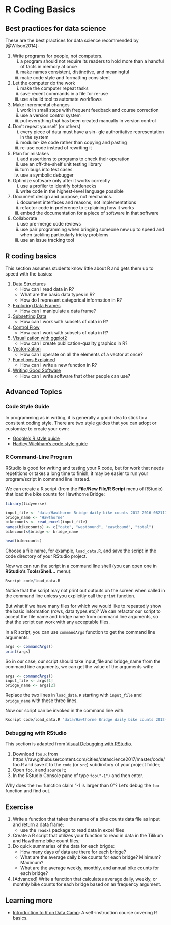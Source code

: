 # R Coding Basics

## Best practices for data science 

These are the best practices for data science recommended by [@Wilson2014]:

1. Write programs for people, not computers.
    i. a program should not require its readers to hold more than a handful of facts in memory at once
    i. make names consistent, distinctive, and meaningful 
    i. make code style and formatting consistent
1. Let the computer do the work
    i. make the computer repeat tasks
    i. save recent commands in a file for re-use
    i. use a build tool to automate workflows
1. Make incremental changes
    i. work in small steps with frequent feedback and course correction
    i. use a version control system
    i. put everything that has been created manually in version control 
1. Don’t repeat yourself (or others)
    i. every piece of data must have a sin- gle authoritative representation in the system 
    i. modular- ize code rather than copying and pasting
    i. re-use code instead of rewriting it
1. Plan for mistakes
    i. add assertions to programs to check their operation 
    i. use an off-the-shelf unit testing library
    i. turn bugs into test cases
    i. use a symbolic debugger
1. Optimize software only after it works correctly
    i. use a profiler to identify bottlenecks
    i. write code in the highest-level language possible
1. Document design and purpose, not mechanics.
    i. document interfaces and reasons, not implementations
    i. refactor code in preference to explaining how it works
    i. embed the documentation for a piece of software in that software
1. Collaborate
    i. use pre-merge code reviews
    i. use pair programming when bringing someone new up to speed and when tackling particularly tricky problems
    i. use an issue tracking tool
    
## R coding basics

This section assumes students know little about R and gets them up to speed with the basics:

1. [Data Structures](http://swcarpentry.github.io/r-novice-gapminder/04-data-structures-part1/)
    - How can I read data in R? 
    - What are the basic data types in R? 
    - How do I represent categorical information in R?
1. [Exploring Data Frames](http://swcarpentry.github.io/r-novice-gapminder/05-data-structures-part2/)
    - How can I manipulate a data frame?
1. [Subsetting Data](http://swcarpentry.github.io/r-novice-gapminder/06-data-subsetting/)
    - How can I work with subsets of data in R?
1. [Control Flow](http://swcarpentry.github.io/r-novice-gapminder/07-control-flow/)
    - How can I work with subsets of data in R?
1. [Visualization with ggplot2](http://swcarpentry.github.io/r-novice-gapminder/08-plot-ggplot2/)
    - How can I create publication-quality graphics in R?
1. [Vectorization](http://swcarpentry.github.io/r-novice-gapminder/09-vectorization/)
    - How can I operate on all the elements of a vector at once?
1. [Functions Explained](http://swcarpentry.github.io/r-novice-gapminder/10-functions/)
    - How can I write a new function in R? 
1. [Writing Good Software](http://swcarpentry.github.io/r-novice-gapminder/16-wrap-up/)
    - How can I write software that other people can use?

## Advanced Topics

### Code Style Guide

In programming as in writing, it is generally a good idea to stick to a consitent coding style. There are two style guides that you can adopt or customize to create your own:

- [Google's R style guide](https://google.github.io/styleguide/Rguide.xml)
- [Hadley Wickham's code style guide](http://adv-r.had.co.nz/Style.html)

### R Command-Line Program

RStudio is good for writing and testing your R code, but for work that needs repetitions or takes a long time to finish, it may be easier to run your program/script in command line instead. 

We can create a R script (from the **File/New File/R Script** menu of RStudio) that load the bike counts for Hawthorne Bridge:

```r
library(tidyverse)

input_file <- "data/Hawthorne Bridge daily bike counts 2012-2016 082117.xlsx"
bridge_name <- "Hawthorne"
bikecounts <- read_excel(input_file)
names(bikecounts) <- c("date", "westbound", "eastbound", "total")
bikecounts$bridge <- bridge_name

head(bikecounts)
```

Choose a file name, for example, `load_data.R`, and save the script in the code directory of your RStudio project.

Now we can run the script in a command line shell (you can open one in **RStudio's Tools/Shell...** menu):
```r
Rscript code/load_data.R
```

Notice that the script may not print out outputs on the screen when called in the command line unless you explicitly call the `print` function.

But what if we have many files for which we would like to repeatedly show the basic information (rows, data types etc)? We can refactor our script to accept the file name and bridge name from command line arguments, so that the script can work with any acceptable files.

In a R script, you can use `commandArgs` function to get the command line arguments:

```r
args <- commandArgs()
print(args)
```

So in our case, our script should take input_file and bridge_name from the command line arguments, we can get the value of the arguments with:

```r
args <- commandArgs()
input_file <- args[1]
bridge_name <- args[2]
```

Replace the two lines in `load_data.R` starting with `input_file` and `bridge_name` with these three lines.

Now our script can be invoked in the command line with:
```r
Rscript code/load_data.R "data/Hawthorne Bridge daily bike counts 2012-2016 082117.xlsx" Hawthorne
```

### Debugging with RStudio

This section is adapted from [Visual Debugging with RStudio](http://www.milanor.net/blog/visual-debugging-with-rstudio/).

1. Download `foo.R` from https://raw.githubusercontent.com/cities/datascience2017/master/code/foo.R and save it to the `code` (or `src`) subdirctory of your project folder;
1. Open `foo.R` and `source` it;
1. In the RStudio Console pane of type `foo("-1")` and then enter.

Why does the `foo` function claim "-1 is larger than 0"? Let's debug the `foo` function and find out.

## Exercise
1. Write a function that takes the name of a bike counts data file as input and return a data frame;
    - use the `readxl` package to read data in excel files
2. Create a R script that utilizes your function to read in data in the Tilikum and Hawthorne bike count files;
3. Do quick summaries of the data for each brigde:
    - How many days of data are there for each bridge?
    - What are the average daily bike counts for each bridge? Minimum? Maximum?
    - What are the average weekly, monthly, and annual bike counts for each bridge?
4. [Advanced] Write a function that calculates average daily, weekly, or monthly bike counts for each bridge based on an frequency argument.

## Learning more
- [Introduction to R on Data Camp](https://campus.datacamp.com/courses/free-introduction-to-r/chapter-1-intro-to-basics-1?ex=1): A self-instruction course covering R basics.
